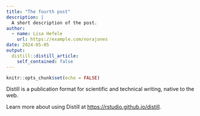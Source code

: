 ```yaml
---
title: "The fourth post"
description: |
  A short description of the post.
author:
  - name: Lisa Hefele
    url: https://example.com/norajones
date: 2024-05-05
output:
  distill::distill_article:
    self_contained: false
---
```



```r
knitr::opts_chunk$set(echo = FALSE)
```

Distill is a publication format for scientific and technical writing, native to the web.

Learn more about using Distill at <https://rstudio.github.io/distill>.


